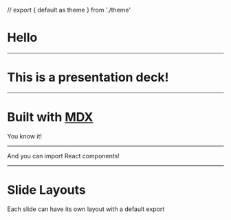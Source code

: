 // export { default as theme } from './theme'

# Hello

---

# This is a presentation deck!

---

# Built with [MDX][]

You know it!

[MDX]: https://github.com/mdx-js/mdx

---

<Box p={3} bg='magenta'>
  And you can import React components!
</Box>

---


# Slide Layouts

Each slide can have its own layout with a default export
